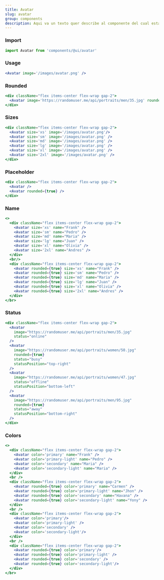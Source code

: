 ```yaml
---
title: Avatar
slug: avatar
group: components
description: Aqui va un texto quer describe al componente del cual estamos haciendo referencia en los siguientes ejemplos.
---
```


### Import

```js
import Avatar from 'components/@ui/avatar'
```

### Usage

```jsx
<Avatar image='/images/avatar.png' />
```

### Rounded

```jsx
<div className="flex items-center flex-wrap gap-2">
  <Avatar image='https://randomuser.me/api/portraits/men/35.jpg' rounded={true} />
</div>
```

### Sizes

```jsx
<div className="flex items-center flex-wrap gap-2">
  <Avatar size='xs' image='/images/avatar.png'/>
  <Avatar size='sm' image='/images/avatar.png' />
  <Avatar size='md' image='/images/avatar.png' />
  <Avatar size='lg' image='/images/avatar.png' />
  <Avatar size='xl' image='/images/avatar.png' />
  <Avatar size='2xl' image='/images/avatar.png' />
</div>
```

### Placeholder

```jsx
<div className="flex items-center flex-wrap gap-2">
  <Avatar />
  <Avatar rounded={true} />
</div>
```
### Name

```jsx
<>
  <div className="flex items-center flex-wrap gap-2">
    <Avatar size='xs' name="Frank" />
    <Avatar size='sm' name="Pedro" />
    <Avatar size='md' name="Maria" />
    <Avatar size='lg' name="Juan" />
    <Avatar size='xl' name="Olivia" />
    <Avatar size='2xl' name="Andres" />
  </div>
  <br/>
  <div className="flex items-center flex-wrap gap-2">
    <Avatar rounded={true} size='xs' name="Frank" />
    <Avatar rounded={true} size='sm' name="Pedro" />
    <Avatar rounded={true} size='md' name="Maria" />
    <Avatar rounded={true} size='lg' name="Juan" />
    <Avatar rounded={true} size='xl' name="Olivia" />
    <Avatar rounded={true} size='2xl' name="Andres" />
  </div>
</br>
```

### Status

```jsx
<div className="flex items-center flex-wrap gap-2">
  <Avatar
    image="https://randomuser.me/api/portraits/men/35.jpg"
    status="online"
  />
  <Avatar
    image="https://randomuser.me/api/portraits/women/50.jpg"
    rounded={true}
    status="busy"
    statusPosition="top-right"
  />
  <Avatar
    image="https://randomuser.me/api/portraits/women/47.jpg"
    status="offline"
    statusPosition="bottom-left"
  />
  <Avatar
    image="https://randomuser.me/api/portraits/men/95.jpg"
    rounded={true}
    status="away"
    statusPosition="bottom-right"
  />
</div>
```

### Colors

```jsx
<>
  <div className="flex items-center flex-wrap gap-2">
    <Avatar color='primary' name="Frank" />
    <Avatar color='primary-light' name="Pedro" />
    <Avatar color='secondary' name="Maria" />
    <Avatar color='secondary-light' name="Maria" />
  </div>
  <br />
  <div className="flex items-center flex-wrap gap-2">
    <Avatar rounded={true} color='primary' name="Carmen" />
    <Avatar rounded={true} color='primary-light' name="Jhon" />
    <Avatar rounded={true} color='secondary' name="Havana" />
    <Avatar rounded={true} color='secondary-light' name="Yony" />
  </div>
  <br />
  <div className="flex items-center flex-wrap gap-2">
    <Avatar color='primary'/>
    <Avatar color='primary-light' />
    <Avatar color='secondary' />
    <Avatar color='secondary-light'/>
  </div>
  <br />
  <div className="flex items-center flex-wrap gap-2">
    <Avatar rounded={true} color='primary'/>
    <Avatar rounded={true} color='primary-light' />
    <Avatar rounded={true} color='secondary' />
    <Avatar rounded={true} color='secondary-light'/>
  </div>
</br>
```
